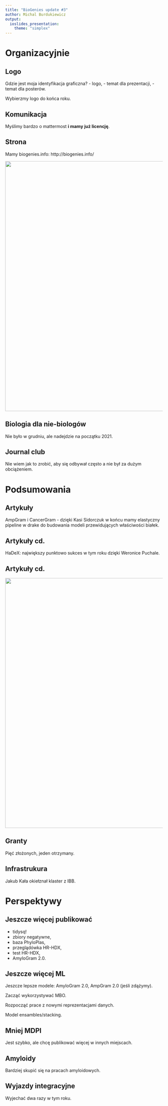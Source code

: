 ```yaml
---
title: "BioGenies update #3"
author: Michal Burdukiewicz
output: 
  ioslides_presentation:
    theme: "simplex"
---
```



<link href="https://fonts.googleapis.com/css?family=Montserrat&display=swap" rel="stylesheet">

<style>
slides > slide {
  font-family: 'Montserrat', sans-serif;
}

.center {
  display: block;
  margin-left: auto;
  margin-right: auto;

}


</style>

# Organizacyjnie

## Logo

Gdzie jest moja identyfikacja graficzna? 
 - logo,
 - temat dla prezentacji,
 - temat dla posterów.
 
Wybierzmy logo do końca roku.

## Komunikacja

Myślimy bardzo o mattermost **i mamy już licencję**.

## Strona

Mamy biogenies.info: http://biogenies.info/

<img src="figures/strona.png" width="800">

## Biologia dla nie-biologów

Nie było w grudniu, ale nadejdzie na początku 2021.

## Journal club

Nie wiem jak to zrobić, aby się odbywał często a nie był za dużym obciążeniem.

# Podsumowania

## Artykuły

AmpGram i CancerGram - dzięki Kasi Sidorczuk w końcu mamy elastyczny pipeline w drake do budowania modeli przewidujących właściwości białek.

## Artykuły cd.

HaDeX: największy punktowo sukces w tym roku dzięki Weronice Puchale.

## Artykuły cd. 

<img src="figures/mirrage.png" width="800">

## Granty

Pięć złożonych, jeden otrzymany.

## Infrastrukura

Jakub Kała okiełznał klaster z IBB.

# Perspektywy

## Jeszcze więcej publikować

 - tidysq!
 - zbiory negatywne,
 - baza PhyloPlas,
 - przeglądówka HR-HDX,
 - test HR-HDX,
 - AmyloGram 2.0.

## Jeszcze więcej ML

Jeszcze lepsze modele: AmyloGram 2.0, AmpGram 2.0 (jeśli zdążymy). 

Zacząć wykorzystywać MBO.

Rozpocząć prace z nowymi reprezentacjami danych.

Model ensambles/stacking.

## Mniej MDPI

Jest szybko, ale chcę publikować więcej w innych miejscach.

## Amyloidy

Bardziej skupić się na pracach amyloidowych.

## Wyjazdy integracyjne

Wyjechać dwa razy w tym roku.
